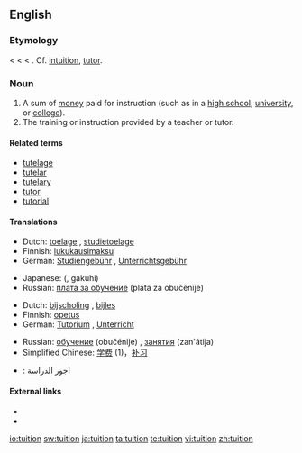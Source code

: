 ==English==
{{wikipedia}}

===Etymology===
< {{etyl|fro}} < {{etyl|la}} {{term|tuitio||guard, protection, defense}} < {{term|tueri||to watch, guard, see, observe}}. Cf. [[intuition]], [[tutor]].

===Noun===
{{en-noun}}

# A sum of [[money]] paid for instruction (such as in a [[high school]], [[university]], or [[college]]).
# The training or instruction provided by a teacher or tutor.

====Related terms====
* [[tutelage]]
* [[tutelar]]
* [[tutelary]]
* [[tutor]]
* [[tutorial]]

====Translations====
{{trans-top|sum of money paid for instruction}}
* Dutch: [[toelage]] {{f}}, [[studietoelage]] {{f}}
* Finnish: [[lukukausimaksu]]
* German: [[Studiengebühr]] {{f}}, [[Unterrichtsgebühr]] {{f}}
{{trans-mid}}
* Japanese: {{Jpan|[[学費]]}} ({{Jpan|[[がくひ]]}}, gakuhi)
* Russian: [[плата за обучение]] (pláta za obučénije) {{f}}
{{trans-bottom}}

{{trans-top|training or instruction provided by a teacher or tutor}}
* Dutch: [[bijscholing]] {{f}}, [[bijles]] {{f}}
* Finnish: [[opetus]]
* German: [[Tutorium]] {{n}}, [[Unterricht]] {{m}}
{{trans-mid}}
* Russian: [[обучение]] (obučénije) {{n}}, [[занятия]] (zan'átija) {{p}}
* Simplified Chinese: [[学费]] (1)，[[补习]]
{{trans-bottom}}

{{checktrans-top}}
* {{ttbc|Arabic}}: اجور الدراسة
{{checktrans-mid}}
{{checktrans-bottom}}

====External links====
* {{R:Webster 1913}}
* {{R:Century 1911}}

[[io:tuition]]
[[sw:tuition]]
[[ja:tuition]]
[[ta:tuition]]
[[te:tuition]]
[[vi:tuition]]
[[zh:tuition]]